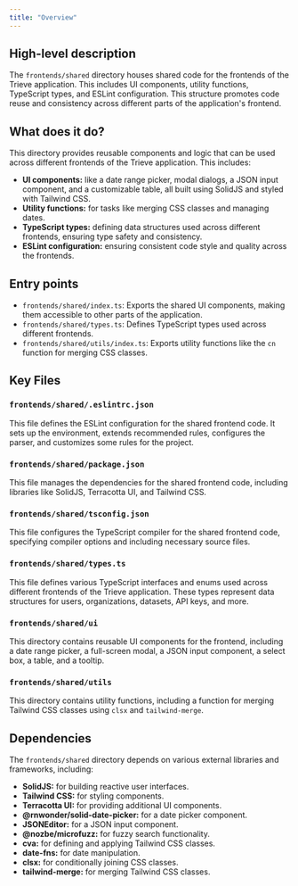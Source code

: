 ```yaml
---
title: "Overview"
---
```


## High-level description
The `frontends/shared` directory houses shared code for the frontends of the Trieve application. This includes UI components, utility functions, TypeScript types, and ESLint configuration. This structure promotes code reuse and consistency across different parts of the application's frontend.

## What does it do?
This directory provides reusable components and logic that can be used across different frontends of the Trieve application. This includes:

- **UI components:** like a date range picker, modal dialogs, a JSON input component, and a customizable table, all built using SolidJS and styled with Tailwind CSS.
- **Utility functions:** for tasks like merging CSS classes and managing dates.
- **TypeScript types:** defining data structures used across different frontends, ensuring type safety and consistency.
- **ESLint configuration:** ensuring consistent code style and quality across the frontends.

## Entry points
- `frontends/shared/index.ts`: Exports the shared UI components, making them accessible to other parts of the application.
- `frontends/shared/types.ts`: Defines TypeScript types used across different frontends.
- `frontends/shared/utils/index.ts`: Exports utility functions like the `cn` function for merging CSS classes.

## Key Files
### `frontends/shared/.eslintrc.json`
This file defines the ESLint configuration for the shared frontend code. It sets up the environment, extends recommended rules, configures the parser, and customizes some rules for the project.

### `frontends/shared/package.json`
This file manages the dependencies for the shared frontend code, including libraries like SolidJS, Terracotta UI, and Tailwind CSS.

### `frontends/shared/tsconfig.json`
This file configures the TypeScript compiler for the shared frontend code, specifying compiler options and including necessary source files.

### `frontends/shared/types.ts`
This file defines various TypeScript interfaces and enums used across different frontends of the Trieve application. These types represent data structures for users, organizations, datasets, API keys, and more.

### `frontends/shared/ui`
This directory contains reusable UI components for the frontend, including a date range picker, a full-screen modal, a JSON input component, a select box, a table, and a tooltip.

### `frontends/shared/utils`
This directory contains utility functions, including a function for merging Tailwind CSS classes using `clsx` and `tailwind-merge`.

## Dependencies
The `frontends/shared` directory depends on various external libraries and frameworks, including:

- **SolidJS:** for building reactive user interfaces.
- **Tailwind CSS:** for styling components.
- **Terracotta UI:** for providing additional UI components.
- **@rnwonder/solid-date-picker:** for a date picker component.
- **JSONEditor:** for a JSON input component.
- **@nozbe/microfuzz:** for fuzzy search functionality.
- **cva:** for defining and applying Tailwind CSS classes.
- **date-fns:** for date manipulation.
- **clsx:** for conditionally joining CSS classes.
- **tailwind-merge:** for merging Tailwind CSS classes.
